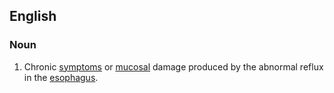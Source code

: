 ==English==
{{wikipedia|Gastroesophageal reflux disease}}
===Noun===
{{en-noun}}

# {{pathology}} Chronic [[symptom]]s or [[mucosal]] damage produced by the abnormal reflux in the [[esophagus]].